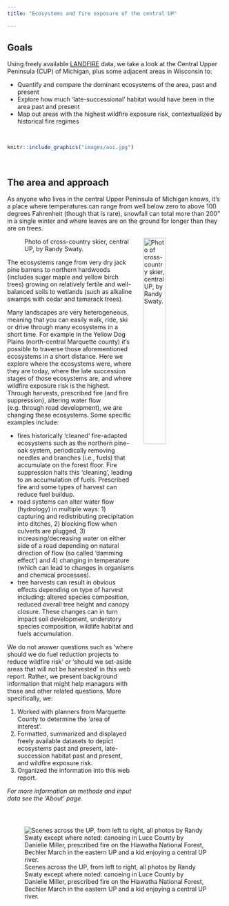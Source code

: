 ```yaml
---
title: "Ecosystems and fire exposure of the central UP"

---
```


## Goals 

Using freely available [LANDFIRE](https://landfire.gov/){target=0} data, we take a look at the Central Upper Peninsula (CUP) of Michigan, plus some adjacent areas in Wisconsin to:

* Quantify and compare the dominant ecosystems of the area, past and present
* Explore how much 'late-successional' habitat would have been in the area past and present
* Map out areas with the highest wildfire exposure risk, contextualized by historical fire regimes



<br>

```r

knitr::include_graphics("images/aoi.jpg")

```

<br>


## The area and approach

As anyone who lives in the central Upper Peninsula of Michigan knows, it's a place where temperatures can range from well below zero to above 100 degrees Fahrenheit (though that is rare), snowfall can total more than 200" in a single winter and where leaves are on the ground for longer than they are on trees.  

![Photo of cross-country skier, central UP, by Randy Swaty.](images/winter.jpg){style="float:right; margin-left: 5%; fig-align:right; width:35%;" fig-alt="\"Photo of a crosscountry skiier beneath a mix of coniferous and deciduous trees."}

The ecosystems range from very dry jack pine barrens to northern hardwoods (includes sugar maple and yellow birch trees) growing on relatively fertile and well-balanced soils to wetlands (such as alkaline swamps with cedar and tamarack trees).

Many landscapes are very heterogeneous, meaning that you can easily walk, ride, ski or drive through many ecosystems in a short time.  For example in the Yellow Dog Plains (north-central Marquette county) it's possible to traverse those aforementioned ecosystems in a short distance.  Here we explore where the ecosystems were, where they are today, where the late succession stages of those ecosystems are, and where wildfire exposure risk is the highest.  Through harvests, prescribed fire (and fire suppression), altering water flow (e.g. through road development), we are changing these ecosystems.  Some specific examples include:

* fires historically 'cleaned' fire-adapted ecosystems such as the northern pine-oak system, periodically removing needles and branches (i.e., fuels) that accumulate on the forest floor.  Fire suppression halts this 'cleaning', leading to an accumulation of fuels.  Prescribed fire and some types of harvest can reduce fuel buildup.
* road systems can alter water flow (hydrology) in multiple ways: 1) capturing and redistributing precipitation into ditches, 2) blocking flow when culverts are plugged, 3) increasing/decreasing water on either side of a road depending on natural direction of flow (so called 'damming effect') and 4) changing in temperature (which can lead to changes in organisms and chemical processes).
* tree harvests can result in obvious effects depending on type of harvest including: altered species composition, reduced overall tree height and canopy closure.  These changes can in turn impact soil development, understory species composition, wildlife habitat and fuels accumulation.

We do not answer questions such as 'where should we do fuel reduction projects to reduce wildfire risk' or 'should we set-aside areas that will not be harvested' in this web report.  Rather, we present background information that might help managers with those and other related questions.  More specifically, we:

1. Worked with planners from Marquette County to determine the 'area of interest'.
2. Formatted, summarized and displayed freely available datasets to depict ecosystems past and present, late-succession habitat past and present, and wildfire exposure risk.
3. Organized the information into this web report.

*For more information on methods and input data see the 'About' page.*




![Scenes across the UP, from left to right, all photos by Randy Swaty except where noted: canoeing in Luce County by Danielle Miller, prescribed fire on the Hiawatha National Forest, Bechler March in the eastern UP and a kid enjoying a central UP river.](images/banner.jpg){fig-alt="Scenes across the UP, from left to right, all photos by Randy Swaty except where noted: canoeing in Luce County by Danielle Miller, prescribed fire on the Hiawatha National Forest, Bechler Marsh in the eastern UP and a kid enjoying a central UP river."}